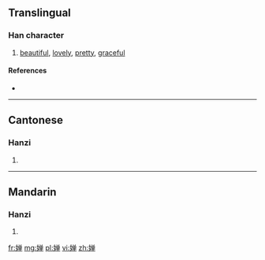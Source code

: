 {{also|嬋}}
==Translingual==

===Han character===
{{Han char|rn=38|rad=女|as=08|sn=11|four=|canj=女金田十 (VCWJ)|ids=⿰[[女]][[单]]}}

# [[beautiful]], [[lovely]], [[pretty]], [[graceful]]

====References====
* {{Han ref|kx=0265.281|hdz=21061.080|uh=5A75|ud=23157}}

----

==Cantonese==

===Hanzi===
{{yue-hanzi|jyut=[[sim4]], [[sin4]]|y=sim4, sin4|tra=嬋}}

# {{defn|lang=yue|sort=女08}}

----

==Mandarin==

===Hanzi===
{{cmn-hanzi|tra=嬋|pin=[[chán]] ([[chan2]])|wg=ch'an<sup>2</sup>}}

# {{defn|lang=cmn|sort=女08}}

[[fr:婵]]
[[mg:婵]]
[[pl:婵]]
[[vi:婵]]
[[zh:婵]]